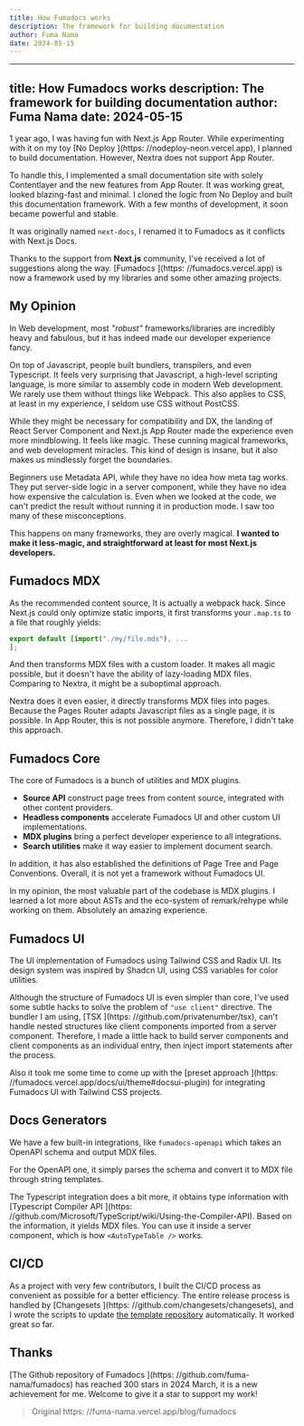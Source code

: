 ```yaml
---
title: How Fumadocs works
description: The framework for building documentation
author: Fuma Nama
date: 2024-05-15
---
```


---
title: How Fumadocs works
description: The framework for building documentation
author: Fuma Nama
date: 2024-05-15
---

1 year ago, I was having fun with Next.js App Router.
While experimenting with it on my toy [No Deploy
](https: //nodeploy-neon.vercel.app), I planned to build documentation.
However, Nextra does not support App Router.

To handle this, I implemented a small documentation site with solely Contentlayer and the new features from App Router.
It was working great, looked blazing-fast and minimal.
I cloned the logic from No Deploy and built this documentation framework.
With a few months of development, it soon became powerful and stable.

It was originally named `next-docs`, I renamed it to Fumadocs as it conflicts with Next.js Docs.

Thanks to the support from **Next.js** community, I've received a lot of suggestions along the way.
[Fumadocs
](https: //fumadocs.vercel.app) is now a framework used by my libraries and some other amazing projects.

## My Opinion

In Web development, most _"robust"_ frameworks/libraries are incredibly heavy and fabulous, but it has indeed made our developer experience fancy.

On top of Javascript, people built bundlers, transpilers, and even Typescript.
It feels very surprising that Javascript, a high-level scripting language, is more similar to assembly code in modern Web development.
We rarely use them without things like Webpack. This also applies to CSS, at least in my experience, I seldom use CSS without PostCSS.

While they might be necessary for compatibility and DX, the landing of React Server Component and Next.js App Router made the experience even more mindblowing.
It feels like magic. These cunning magical frameworks, and web development miracles.
This kind of design is insane, but it also makes us mindlessly forget the boundaries.

Beginners use Metadata API, while they have no idea how meta tag works.
They put server-side logic in a server component, while they have no idea how expensive the calculation is.
Even when we looked at the code, we can't predict the result without running it in production mode.
I saw too many of these misconceptions.

This happens on many frameworks, they are overly magical.
**I wanted to make it less-magic, and straightforward at least for most Next.js developers.**

## Fumadocs MDX

As the recommended content source, It is actually a webpack hack.
Since Next.js could only optimize static imports, it first transforms your `.map.ts` to a file that roughly yields:

```ts
export default [import("./my/file.mdx"), ...
];
```

And then transforms MDX files with a custom loader. It makes all magic possible, but it doesn't have the ability of lazy-loading MDX files.
Comparing to Nextra, it might be a suboptimal approach.

Nextra does it even easier, it directly transforms MDX files into pages. Because the Pages Router adapts Javascript files as a single page, it is possible.
In App Router, this is not possible anymore. Therefore, I didn't take this approach.

## Fumadocs Core

The core of Fumadocs is a bunch of utilities and MDX plugins.

- **Source API** construct page trees from content source, integrated with other content providers.
- **Headless components** accelerate Fumadocs UI and other custom UI implementations.
- **MDX plugins** bring a perfect developer experience to all integrations.
- **Search utilities** make it way easier to implement document search.

In addition, it has also established the definitions of Page Tree and Page Conventions.
Overall, it is not yet a framework without Fumadocs UI.

In my opinion, the most valuable part of the codebase is MDX plugins.
I learned a lot more about ASTs and the eco-system of remark/rehype while working on them.
Absolutely an amazing experience.

## Fumadocs UI

The UI implementation of Fumadocs using Tailwind CSS and Radix UI.
Its design system was inspired by Shadcn UI, using CSS variables for color utilities.

Although the structure of Fumadocs UI is even simpler than core, I've used some subtle hacks to solve the problem of `"use client"` directive.
The bundler I am using,
[TSX
](https: //github.com/privatenumber/tsx), can't handle nested structures like client components imported from a server component.
Therefore, I made a little hack to build server components and client components as an individual entry, then inject import statements after the process.

Also it took me some time to come up with the [preset approach
](https: //fumadocs.vercel.app/docs/ui/theme#docsui-plugin) for integrating Fumadocs UI with Tailwind CSS projects.

## Docs Generators

We have a few built-in integrations, like `fumadocs-openapi` which takes an OpenAPI schema and output MDX files.

For the OpenAPI one, it simply parses the schema and convert it to MDX file through string templates.

The Typescript integration does a bit more, it obtains type information with [Typescript Compiler API
](https: //github.com/Microsoft/TypeScript/wiki/Using-the-Compiler-API). Based on the information, it yields MDX files.
You can use it inside a server component, which is how `<AutoTypeTable />` works.

## CI/CD

As a project with very few contributors, I built the CI/CD process as convenient as possible for a better efficiency.
The entire release process is handled by [Changesets
](https: //github.com/changesets/changesets), and I wrote the scripts to update [the template repository](https://github.com/fuma-nama/fumadocs-ui-template) automatically.
It worked great so far.

## Thanks

[The Github repository of Fumadocs
](https: //github.com/fuma-nama/fumadocs) has reached 300 stars in 2024 March, it is a new achievement for me.
Welcome to give it a star to support my work!

> Original
> https: //fuma-nama.vercel.app/blog/fumadocs